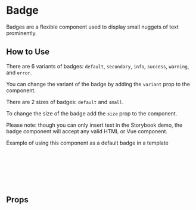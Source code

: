 
# Badge

Badges are a flexible component used to display small nuggets of text prominently.

<Canvas of={Primary} />

## How to Use

There are 6 variants of badges: `default`, `secondary`, `info`, `success`, `warning`, and `error`.

You can change the variant of the badge by adding the `variant` prop to the component.

There are 2 sizes of badges: `default` and `small`.

To change the size of the badge add the `size` prop to the component.

Please note: though you can only insert text in the Storybook demo, the badge component will accept any valid HTML or Vue component.

Example of using this component as a default badge in a template

```html
<Badge>
  <p>
    You are in <span class="bold">LIVE</span> mode, all verifications will be
    charged according to your <a href="#">chosen plan</a>.
  </p>
</Badge>
```

## Props

<ArgTypes story={PRIMARY_STORY} />
